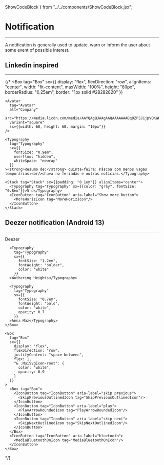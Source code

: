   ShowCodeBlock
} from "../../components/ShowCodeBlock.jsx";

# Notification
---

<Paragraph>
  A notification is generally used to update, warn or inform the user about
  some event of possible interest.
</Paragraph>

## Linkedin inspired
---

{/* <ShowCodeBlock>
  <Box
    tag="Box"
    sx={{
      display: "flex",
      flexDirection: "row",
      alignItems: "center",
      width: "fit-content",
      maxWidth: "100%",
      height: "80px",
      borderRadius: "0.25em",
      border: "1px solid #28282820"
    }}
  >
    <Avatar
      tag="Avatar"
      alt="Company"
      src="https://media.licdn.com/media/AAYQAgQJAAgAAQAAAAAAADqOZP5J1jpVQKaKm9bNEkz91w.png"
      variant="square"
      sx={{width: 60, height: 60, margin: "10px"}}
    />

    <Typography
      tag="Typography"
      sx={{
        fontSize: "0.9em",
        overflow: "hidden",
        whiteSpace: "nowrap"
      }}
    ><strong>Resumo de:</strong> quinta-feira: Páscoa com menos vagas temporárias;<br/>chuva no feriadão e outras notícias.</Typography>

    <Stack tag="Stack" sx={{padding: "0 1em"}} alignItems="center">
      <Typography tag="Typography" sx={{color: "gray", fontSize: "0.8em"}}>5 d</Typography>
      <IconButton tag="IconButton" aria-label="Show more button">
        <MoreHorizIcon tag="MoreHorizIcon"/>
      </IconButton>
    </Stack>
  </Box>
</ShowCodeBlock>

## Deezer notification (Android 13)
---

<ShowCodeBlock>
  <Box
    tag="Box"
    sx={{
      display: "flex",
      flexDirection: "column",
      padding: "0 1em",
      width: "300px",
      height: "130px",
      borderRadius: "1.25em",
      backgroundImage: "url(https://picsum.photos/id/62/300/130)",
      "& .MuiTypography-root": {
        fontFamily: "Roboto, sans-serif"
      }
    }}
  >
    <Box
      tag="Box"
      sx={{
        display: "inline-flex",
        flexDirection: "column",
        flex: 1,
        marginTop: "1em",
        gap: "0.2em"
      }}
    >
      <Typography
        tag="Typography"
        sx={{
          fontSize: "0.75em",
          fontWeight: "bold",
          color: "white",
          opacity: 0.5
        }}
      >Deezer</Typography>

      <Typography
        tag="Typography"
        sx={{
          fontSize: "1.2em",
          fontWeight: "bolder",
          color: "white"
        }}
      >Wuthering Heights</Typography>

      <Typography
        tag="Typography"
        sx={{
          fontSize: "0.7em",
          fontWeight: "bold",
          color: "white",
          opacity: 0.7
        }}
      >Anna Maz</Typography>
    </Box>

    <Box
      tag="Box"
      sx={{
        display: "flex",
        flexDirection: "row",
        justifyContent: "space-between",
        flex: 1,
        "& .MuiSvgIcon-root": {
          color: "white",
          opacity: 0.9
        }
      }}
    >
      <Box tag="Box">
        <IconButton tag="IconButton" aria-label="skip previous">
          <SkipPreviousOutlinedIcon tag="SkipPreviousOutlinedIcon"/>
        </IconButton>
        <IconButton tag="IconButton" aria-label="play">
          <PlayArrowRoundedIcon tag="PlayArrowRoundedIcon"/>
        </IconButton>
        <IconButton tag="IconButton" aria-label="skip next">
          <SkipNextOutlinedIcon tag="SkipNextOutlinedIcon"/>
        </IconButton>
      </Box>
      <IconButton tag="IconButton" aria-label="bluetooth">
        <MediaBluetoothOnIcon tag="MediaBluetoothOnIcon"/>
      </IconButton>
    </Box>
  </Box>
</ShowCodeBlock> */}
